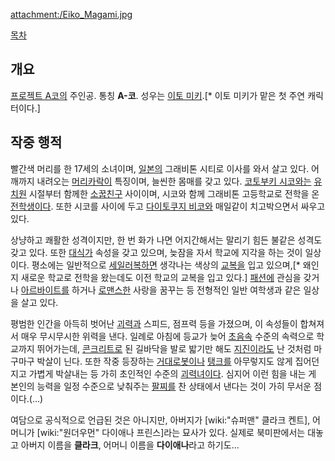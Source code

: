 {{{+1 摩神英子 / Eiko Magami }}}

attachment:/Eiko_Magami.jpg

[[목차]]

== 개요 ==
[[프로젝트 A코]]의 주인공. 통칭 '''A-코'''. 성우는 [[이토 미키]].[* 이토 미키가 맡은 첫 주연 캐릭터이다.]

== 작중 행적 ==
빨간색 머리를 한 17세의 소녀이며, [[일본]]의 그래비톤 시티로 이사를 와서 살고 있다. 어깨까지 내려오는 [[머리카락]]이 특징이며, 늘씬한 몸매를 갖고 있다. [[코토부키 시코]]와는 [[유치원]] 시절부터 함께한 [[소꿉친구]] 사이이며, 시코와 함께 그래비톤 고등학교로 전학을 온 [[전학생]]이다. 또한 시코를 사이에 두고 [[다이토쿠지 비코]]와 매일같이 치고박으면서 싸우고 있다.

상냥하고 쾌활한 성격이지만, 한 번 화가 나면 어지간해서는 말리기 힘든 불같은 성격도 갖고 있다. 또한 [[대식가]] 속성을 갖고 있으며, 늦잠을 자서 학교에 지각을 하는 것이 일상이다. 평소에는 일반적으로 [[세일러복]]하면 생각나는 색상의 [[교복]]을 입고 있으며,[* 왜인지 새로운 학교로 전학을 왔는데도 이전 학교의 교복을 입고 있다.] [[패션]]에 관심을 갖거나 [[아르바이트]]를 하거나 [[로맨스]]한 사랑을 꿈꾸는 등 전형적인 일반 여학생과 같은 일상을 살고 있다.

{{{#!html
<iframe width="420" height="315" src="http://www.youtube.com/embed/aqGLgRXuiME" frameborder="0" allowfullscreen></iframe>
}}}

평범한 인간을 아득히 벗어난 [[괴력]]과 스피드, 점프력 등을 가졌으며, 이 속성들이 합쳐져서 매우 무시무시한 위력을 낸다. 일례로 아침에 등교가 늦어 [[초음속]] 수준의 속력으로 학교까지 뛰어가는데, [[콘크리트]]로 된 길바닥을 발로 밟기만 해도 [[지진]]이라도 난 것처럼 마구마구 박살이 닌다. 또한 작중 등장하는 [[거대로봇]]이나 [[탱크]]를 아무렇지도 않게 집어던지고 가볍게 박살내는 등 가히 초인적인 수준의 [[괴력녀]]이다. 심지어 이런 힘을 내는 게 본인의 능력을 일정 수준으로 낮춰주는 [[팔찌]]를 찬 상태에서 낸다는 것이 가히 무서운 점이다.(...)

여담으로 공식적으로 언급된 것은 아니지만, 아버지가 [wiki:"슈퍼맨" 클라크 켄트], 어머니가 [wiki:"원더우먼" 다이애나 프린스]라는 묘사가 있다. 실제로 북미판에서는 대놓고 아버지 이름을 '''클라크''', 어머니 이름을 '''다이애나'''라고 하기도...
